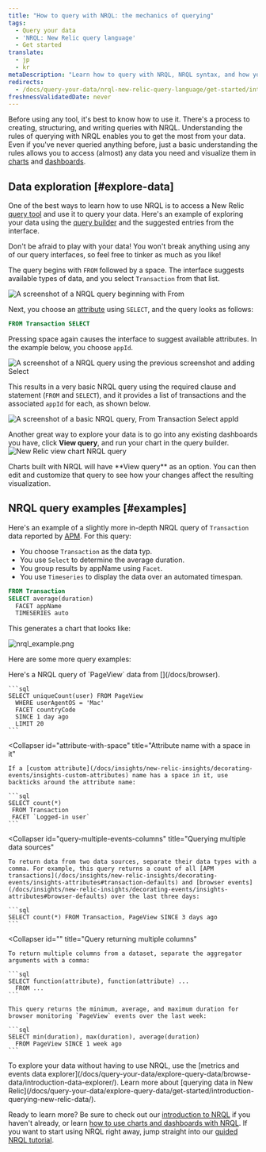 ```yaml
---
title: "How to query with NRQL: the mechanics of querying"
tags:
  - Query your data
  - 'NRQL: New Relic query language'
  - Get started
translate:
  - jp
  - kr
metaDescription: "Learn how to query with NRQL, NRQL syntax, and how you can explore your data."
redirects:
  - /docs/query-your-data/nrql-new-relic-query-language/get-started/introduction-nrql-how-nrql-works
freshnessValidatedDate: never
---
```







Before using any tool, it's best to know how to use it. There's a process to creating, structuring, and writing queries with NRQL. Understanding the rules of querying with NRQL enables you to get the most from your data. Even if you've never queried anything before, just a basic understanding the rules allows you to access (almost) any data you need and visualize them in [charts](/docs/query-your-data/explore-query-data/use-charts/use-your-charts) and [dashboards](/docs/query-your-data/explore-query-data/dashboards/introduction-dashboards).

## Data exploration [#explore-data]

One of the best ways to learn how to use NRQL is to access a New Relic [query tool](/docs/query-your-data/nrql-new-relic-query-language/get-started/introduction-nrql-new-relics-query-language#where) and use it to query your data. Here's an example of exploring your data using the [query builder](/docs/chart-builder/use-chart-builder/get-started/introduction-chart-builder) and the suggested entries from the interface. 

<Callout variant="tip">
Don't be afraid to play with your data! You won't break anything using any of our query interfaces, so feel free to tinker as much as you like!
</Callout>

The query begins with `FROM` followed by a space. The interface suggests available types of data, and you select `Transaction` from that list.

<img
  title="nrql_query01.png"
  alt="A screenshot of a NRQL query beginning with From"
  src={queriesnrqlEventDefinitionsQueryBuilder}
/>

Next, you choose an [attribute](/docs/using-new-relic/welcome-new-relic/get-started/glossary#attribute) using `SELECT`, and the query looks as follows:

```sql
FROM Transaction SELECT
```

Pressing space again causes the interface to suggest available attributes. In the example below, you choose `appId`.

<img
  title="nrql_query02.png"
  alt="A screenshot of a NRQL query using the previous screenshot and adding Select"
  src={queriesnrqlAttributeDefinitionsQueryBuilder}
/>

This results in a very basic NRQL query using the required clause and statement (`FROM` and `SELECT`), and it provides a list of <InlinePopover type="apm" /> transactions and the associated `appId` for each, as shown below.

<img
  title="basic_nrql_example.png"
  alt="A screenshot of a basic NRQL query, From Transaction Select appId"
  src={queriesNrqlBasicExample}
/>

Another great way to explore your data is to go into any existing dashboards you have, click <DoNotTranslate>**View query**</DoNotTranslate>, and run your chart in the query builder.
<img
  title="new-relic-view-chart-nrql-query.png"
  alt="New Relic view chart NRQL query"
  src={queriesnrqlViewQueryforChart}
/>

<figcaption>
  Charts built with NRQL will have <DoNotTranslate>**View query**</DoNotTranslate> as an option. You can then edit and customize that query to see how your changes affect the resulting visualization.
</figcaption>

## NRQL query examples [#examples]

Here's an example of a slightly more in-depth NRQL query of `Transaction` data reported by [APM](/docs/apm). For this query:
* You choose `Transaction` as the data typ. 
* You use `Select` to determine the average duration.
* You group results by appName using `Facet`.
* You use `Timeseries` to display the data over an automated timespan.


```sql
FROM Transaction 
SELECT average(duration) 
  FACET appName 
  TIMESERIES auto
```

This generates a chart that looks like:

<img
  title="nrql_example.png"
  alt="nrql_example.png"
  src={queriesnrqlNrqlExampleTimeseries}
/>

Here are some more query examples:

<CollapserGroup>
  <Collapser
    id="basic-browser-nrql"
    title="Basic NRQL query of browser data"
  >
    Here's a NRQL query of `PageView` data from [<InlinePopover type="browser" />](/docs/browser).

    ```sql
    SELECT uniqueCount(user) FROM PageView 
      WHERE userAgentOS = 'Mac' 
      FACET countryCode
      SINCE 1 day ago 
      LIMIT 20
    ```
  </Collapser>

  <Collapser
    id="attribute-with-space"
    title="Attribute name with a space in it"
  >
    If a [custom attribute](/docs/insights/new-relic-insights/decorating-events/insights-custom-attributes) name has a space in it, use backticks around the attribute name:

    ```sql
    SELECT count(*)
     FROM Transaction
     FACET `Logged-in user`
    ```
  </Collapser>

  <Collapser
    id="query-multiple-events-columns"
    title="Querying multiple data sources"
  >
    To return data from two data sources, separate their data types with a comma. For example, this query returns a count of all [APM transactions](/docs/insights/new-relic-insights/decorating-events/insights-attributes#transaction-defaults) and [browser events](/docs/insights/new-relic-insights/decorating-events/insights-attributes#browser-defaults) over the last three days:

    ```sql
    SELECT count(*) FROM Transaction, PageView SINCE 3 days ago
    ```
  </Collapser>

  <Collapser
    id=""
    title="Query returning multiple columns"
  >
    To return multiple columns from a dataset, separate the aggregator arguments with a comma:

    ```sql
    SELECT function(attribute), function(attribute) ...
      FROM ...
    ```

    This query returns the minimum, average, and maximum duration for browser monitoring `PageView` events over the last week:

    ```sql
    SELECT min(duration), max(duration), average(duration)
      FROM PageView SINCE 1 week ago
    ```
  </Collapser>
</CollapserGroup>

<Callout variant="important">
  To explore your data without having to use NRQL, use the [metrics and events data explorer](/docs/query-your-data/explore-query-data/browse-data/introduction-data-explorer/). Learn more about [querying data in New Relic](/docs/query-your-data/explore-query-data/get-started/introduction-querying-new-relic-data/).
</Callout> 

Ready to learn more? Be sure to check out our [introduction to NRQL](/docs/query-your-data/nrql-new-relic-query-language/get-started/introduction-nrql-new-relics-query-language/) if you haven't already, or learn [how to use charts and dashboards with NRQL](/docs/query-your-data/nrql-new-relic-query-language/get-started/charts-and-dashboards-with-nrql/). If you want to start using NRQL right away, jump straight into our [guided NRQL tutorial](/docs/query-your-data/nrql-new-relic-query-language/get-started/introduction-nrql-tutorial/).
